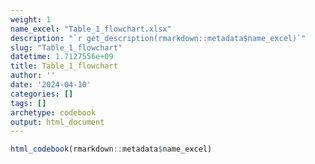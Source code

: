 ```yaml
---
weight: 1
name_excel: "Table_1_flowchart.xlsx"
description: "`r get_description(rmarkdown::metadata$name_excel)`"
slug: "Table_1_flowchart"
datetime: 1.7127556e+09
title: Table_1_flowchart
author: ''
date: '2024-04-10'
categories: []
tags: []
archetype: codebook
output: html_document
---
```


```r
html_codebook(rmarkdown::metadata$name_excel)
```
